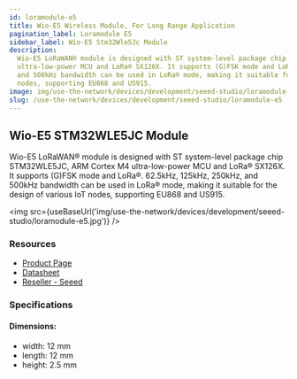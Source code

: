 ```yaml
---
id: loramodule-e5
title: Wio-E5 Wireless Module, For Long Range Application
pagination_label: Loramodule E5
sidebar_label: Wio-E5 Stm32Wle5Jc Module
description:
  Wio-E5 LoRaWAN® module is designed with ST system-level package chip STM32WLE5JC, ARM Cortex M4
  ultra-low-power MCU and LoRa® SX126X. It supports (G)FSK mode and LoRa®. 62.5kHz, 125kHz, 250kHz,
  and 500kHz bandwidth can be used in LoRa® mode, making it suitable for the design of various IoT
  nodes, supporting EU868 and US915.
image: img/use-the-network/devices/development/seeed-studio/loramodule-e5.jpg
slug: /use-the-network/devices/development/seeed-studio/loramodule-e5
---
```



## Wio-E5 STM32WLE5JC Module

Wio-E5 LoRaWAN® module is designed with ST system-level package chip STM32WLE5JC, ARM Cortex M4
ultra-low-power MCU and LoRa® SX126X. It supports (G)FSK mode and LoRa®. 62.5kHz, 125kHz, 250kHz, and
500kHz bandwidth can be used in LoRa® mode, making it suitable for the design of various IoT nodes,
supporting EU868 and US915.

<img src={useBaseUrl('img/use-the-network/devices/development/seeed-studio/loramodule-e5.jpg')} />

### Resources

- [Product Page](https://www.seeedstudio.com/LoRa-E5-Wireless-Module-p-4745.html)
- [Datasheet](https://files.seeedstudio.com/products/317990687/res/LoRa-E5%20module%20datasheet_V1.0.pdf)
- [Reseller - Seeed](https://www.seeedstudio.com/LoRa-E5-Wireless-Module-p-4745.html)

### Specifications

#### Dimensions:

- width: 12 mm
- length: 12 mm
- height: 2.5 mm

